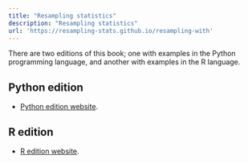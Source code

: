 ```yaml
---
title: "Resampling statistics"
description: "Resampling statistics"
url: 'https://resampling-stats.github.io/resampling-with'
---
```


There are two editions of this book; one with examples in the
Python programming language, and another with examples in the R language.

## Python edition

* [Python edition website](python-book/index.html).
<!-- * [Python edition PDF](python-book/resampling-with-python.pdf). -->

## R edition

* [R edition website](r-book/index.html).
<!-- * [R edition PDF](r-book/resampling-with-r.pdf). -->
